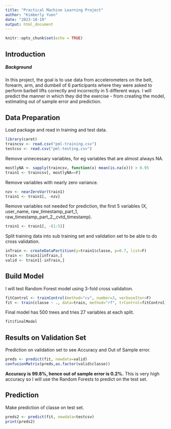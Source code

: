 ```yaml
---
title: "Practical Machine Learning Project"
author: "Kimberly Yuen"
date: "2023-10-19"
output: html_document
---
```


```r
knitr::opts_chunk$set(echo = TRUE)
```

## Introduction

##### Background

In this project, the goal is to use data from accelerometers on the belt, forearm, arm, and dumbell of 6 participants where they were asked to perform barbell lifts correctly and incorrectly in 5 different ways. I will predict the manner in which they did the exercise - from creating the model, estimating out of sample error and prediction.

## Data Preparation

Load package and read in training and test data.

```r
library(caret)
traincsv <- read.csv("pml-training.csv")
testcsv <- read.csv("pml-testing.csv")
```

Remove unnecessary variables, for eg variables that are almost always NA.

```r
mostlyNA <- sapply(traincsv, function(x) mean(is.na(x))) > 0.95
train1 <- traincsv[, mostlyNA==F]
```

Remove variables with nearly zero variance.

```r
nzv <- nearZeroVar(train1)
train1 <- train1[, -nzv]
```

Remove variables not needed for prediction, the first 5 variables (X, user_name, raw_timestamp_part_1, raw_timestamp_part_2\_,cvtd_timestamp).

```r
train1 <- train1[, -(1:5)]
```

Split training data into sub training set and validation set to be able to do cross validation.

```r
inTrain <- createDataPartition(y=train1$classe, p=0.7, list=F)
train <- train1[inTrain,]
valid <- train1[-inTrain,]
```

## Build Model

I will test Random Forest model using 3-fold cross validation.

```r
fitControl <- trainControl(method="cv", number=3, verboseIter=F)
fit <- train(classe ~ ., data=train, method="rf", trControl=fitControl)
```

Final model has 500 trees and tries 27 variables at each split.

```r
fit$finalModel
```

## Results on Validation Set

Prediction on validation set to see Accuracy and Out of Sample error.

```r
preds <- predict(fit, newdata=valid)
confusionMatrix(preds,as.factor(valid$classe))
```

**Accuracy is 99.8%, hence out of sample error is 0.2%.** This is very high accuracy so I will use the Random Forests to predict on the test set.

## Prediction

Make prediction of classe on test set.

```r
preds2 <- predict(fit, newdata=testcsv)
print(preds2)
```
